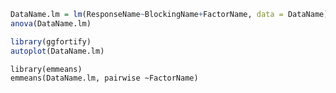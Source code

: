 ```r
DataName.lm = lm(ResponseName~BlockingName+FactorName, data = DataName)
anova(DataName.lm)
```


```r
library(ggfortify)
autoplot(DataName.lm)
```


```GetMeans
library(emmeans)
emmeans(DataName.lm, pairwise ~FactorName)
```

